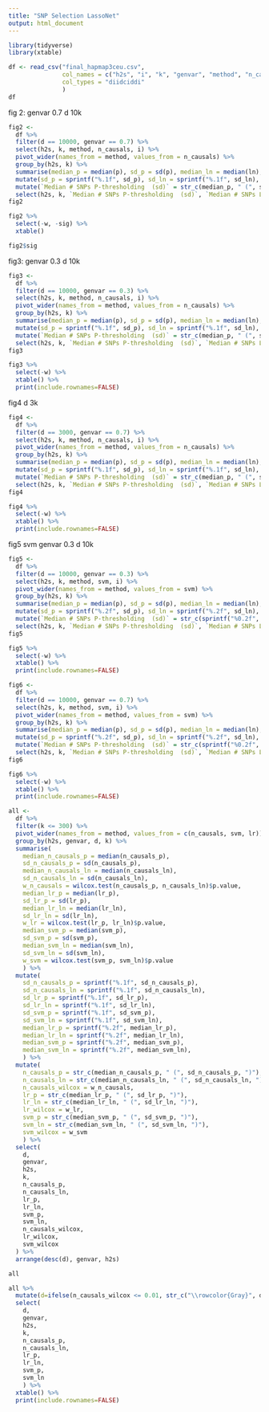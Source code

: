 ```yaml
---
title: "SNP Selection LassoNet"
output: html_document
---
```


```r
library(tidyverse)
library(xtable)
```

```r
df <- read_csv("final_hapmap3ceu.csv", 
               col_names = c("h2s", "i", "k", "genvar", "method", "n_causals", "svm", "lr", "d"),
               col_types = "diidciddi"
               )
df
```

fig 2: genvar 0.7 d 10k
```r
fig2 <-
  df %>% 
  filter(d == 10000, genvar == 0.7) %>%
  select(h2s, k, method, n_causals, i) %>%
  pivot_wider(names_from = method, values_from = n_causals) %>%
  group_by(h2s, k) %>%
  summarise(median_p = median(p), sd_p = sd(p), median_ln = median(ln), sd_ln = sd(ln), w= wilcox.test(p, ln)$p.value) %>%
  mutate(sd_p = sprintf("%.1f", sd_p), sd_ln = sprintf("%.1f", sd_ln), sig = (w <= 0.01)) %>%
  mutate(`Median # SNPs P-thresholding  (sd)` = str_c(median_p, " (", sd_p, ")"), `Median # SNPs LassoNet (sd)` = str_c(median_ln, " (", sd_ln, ")")) %>%
  select(h2s, k, `Median # SNPs P-thresholding  (sd)`, `Median # SNPs LassoNet (sd)`, w, sig)
fig2
```
```r
fig2 %>%
  select(-w, -sig) %>%
  xtable()
```

```r
fig2$sig
```

fig3: genvar 0.3 d 10k

```r
fig3 <-
  df %>% 
  filter(d == 10000, genvar == 0.3) %>%
  select(h2s, k, method, n_causals, i) %>%
  pivot_wider(names_from = method, values_from = n_causals) %>%
  group_by(h2s, k) %>%
  summarise(median_p = median(p), sd_p = sd(p), median_ln = median(ln), sd_ln = sd(ln), w= wilcox.test(p, ln)$p.value) %>%
  mutate(sd_p = sprintf("%.1f", sd_p), sd_ln = sprintf("%.1f", sd_ln), sig = (w <= 0.01)) %>%
  mutate(`Median # SNPs P-thresholding  (sd)` = str_c(median_p, " (", sd_p, ")"), `Median # SNPs LassoNet (sd)` = str_c(median_ln, " (", sd_ln, ")")) %>%
  select(h2s, k, `Median # SNPs P-thresholding  (sd)`, `Median # SNPs LassoNet (sd)`, w, sig)
fig3
```
```r
fig3 %>%
  select(-w) %>%
  xtable() %>%
  print(include.rownames=FALSE)
```

fig4 d 3k
```r
fig4 <-
  df %>% 
  filter(d == 3000, genvar == 0.7) %>%
  select(h2s, k, method, n_causals, i) %>%
  pivot_wider(names_from = method, values_from = n_causals) %>%
  group_by(h2s, k) %>%
  summarise(median_p = median(p), sd_p = sd(p), median_ln = median(ln), sd_ln = sd(ln), w= wilcox.test(p, ln)$p.value) %>%
  mutate(sd_p = sprintf("%.1f", sd_p), sd_ln = sprintf("%.1f", sd_ln), sig = (w <= 0.01)) %>%
  mutate(`Median # SNPs P-thresholding  (sd)` = str_c(median_p, " (", sd_p, ")"), `Median # SNPs LassoNet (sd)` = str_c(median_ln, " (", sd_ln, ")")) %>%
  select(h2s, k, `Median # SNPs P-thresholding  (sd)`, `Median # SNPs LassoNet (sd)`, w, sig)
fig4
```

```r
fig4 %>%
  select(-w) %>%
  xtable() %>%
  print(include.rownames=FALSE)
```

fig5 svm genvar 0.3 d 10k

```r
fig5 <-
  df %>% 
  filter(d == 10000, genvar == 0.3) %>%
  select(h2s, k, method, svm, i) %>%
  pivot_wider(names_from = method, values_from = svm) %>%
  group_by(h2s, k) %>%
  summarise(median_p = median(p), sd_p = sd(p), median_ln = median(ln), sd_ln = sd(ln), w= wilcox.test(p, ln)$p.value) %>%
  mutate(sd_p = sprintf("%.2f", sd_p), sd_ln = sprintf("%.2f", sd_ln), sig = (w <= 0.01)) %>%
  mutate(`Median # SNPs P-thresholding  (sd)` = str_c(sprintf("%0.2f", median_p), " (", sd_p, ")"), `Median # SNPs LassoNet (sd)` = str_c(sprintf("%0.2f", median_ln), " (", sd_ln, ")")) %>%
  select(h2s, k, `Median # SNPs P-thresholding  (sd)`, `Median # SNPs LassoNet (sd)`, w, sig)
fig5
```

```r
fig5 %>%
  select(-w) %>%
  xtable() %>%
  print(include.rownames=FALSE)
```

```r
fig6 <-
  df %>% 
  filter(d == 10000, genvar == 0.7) %>%
  select(h2s, k, method, svm, i) %>%
  pivot_wider(names_from = method, values_from = svm) %>%
  group_by(h2s, k) %>%
  summarise(median_p = median(p), sd_p = sd(p), median_ln = median(ln), sd_ln = sd(ln), w= wilcox.test(p, ln)$p.value) %>%
  mutate(sd_p = sprintf("%.2f", sd_p), sd_ln = sprintf("%.2f", sd_ln), sig = (w <= 0.01)) %>%
  mutate(`Median # SNPs P-thresholding  (sd)` = str_c(sprintf("%0.2f", median_p), " (", sd_p, ")"), `Median # SNPs LassoNet (sd)` = str_c(sprintf("%0.2f", median_ln), " (", sd_ln, ")")) %>%
  select(h2s, k, `Median # SNPs P-thresholding  (sd)`, `Median # SNPs LassoNet (sd)`, w, sig)
fig6
```

```r
fig6 %>%
  select(-w) %>%
  xtable() %>%
  print(include.rownames=FALSE)
```


```r
all <-
  df %>% 
  filter(k <= 300) %>%
  pivot_wider(names_from = method, values_from = c(n_causals, svm, lr)) %>%
  group_by(h2s, genvar, d, k) %>%
  summarise(
    median_n_causals_p = median(n_causals_p), 
    sd_n_causals_p = sd(n_causals_p), 
    median_n_causals_ln = median(n_causals_ln), 
    sd_n_causals_ln = sd(n_causals_ln), 
    w_n_causals = wilcox.test(n_causals_p, n_causals_ln)$p.value,
    median_lr_p = median(lr_p), 
    sd_lr_p = sd(lr_p), 
    median_lr_ln = median(lr_ln), 
    sd_lr_ln = sd(lr_ln), 
    w_lr = wilcox.test(lr_p, lr_ln)$p.value,
    median_svm_p = median(svm_p), 
    sd_svm_p = sd(svm_p), 
    median_svm_ln = median(svm_ln), 
    sd_svm_ln = sd(svm_ln), 
    w_svm = wilcox.test(svm_p, svm_ln)$p.value
    ) %>%
  mutate(
    sd_n_causals_p = sprintf("%.1f", sd_n_causals_p),
    sd_n_causals_ln = sprintf("%.1f", sd_n_causals_ln),
    sd_lr_p = sprintf("%.1f", sd_lr_p),
    sd_lr_ln = sprintf("%.1f", sd_lr_ln),
    sd_svm_p = sprintf("%.1f", sd_svm_p),
    sd_svm_ln = sprintf("%.1f", sd_svm_ln),
    median_lr_p = sprintf("%.2f", median_lr_p),
    median_lr_ln = sprintf("%.2f", median_lr_ln),
    median_svm_p = sprintf("%.2f", median_svm_p),
    median_svm_ln = sprintf("%.2f", median_svm_ln),
    ) %>%
  mutate(
    n_causals_p = str_c(median_n_causals_p, " (", sd_n_causals_p, ")"), 
    n_causals_ln = str_c(median_n_causals_ln, " (", sd_n_causals_ln, ")"), 
    n_causals_wilcox = w_n_causals,
    lr_p = str_c(median_lr_p, " (", sd_lr_p, ")"), 
    lr_ln = str_c(median_lr_ln, " (", sd_lr_ln, ")"), 
    lr_wilcox = w_lr,
    svm_p = str_c(median_svm_p, " (", sd_svm_p, ")"), 
    svm_ln = str_c(median_svm_ln, " (", sd_svm_ln, ")"), 
    svm_wilcox = w_svm
    ) %>%
  select(
    d,
    genvar,
    h2s,
    k,
    n_causals_p,
    n_causals_ln,
    lr_p,
    lr_ln,
    svm_p,
    svm_ln,
    n_causals_wilcox,
    lr_wilcox,
    svm_wilcox
  ) %>%
  arrange(desc(d), genvar, h2s)

all
```

```r
all %>%
  mutate(d=ifelse(n_causals_wilcox <= 0.01, str_c("\\rowcolor{Gray}", d), str_c(d))) %>% 
  select(
    d,
    genvar,
    h2s,
    k,
    n_causals_p,
    n_causals_ln,
    lr_p,
    lr_ln,
    svm_p,
    svm_ln
    ) %>%
  xtable() %>% 
  print(include.rownames=FALSE)
```

